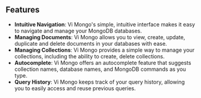 ## Features

- **Intuitive Navigation**: Vi Mongo's simple, intuitive interface makes it easy
  to navigate and manage your MongoDB databases.
- **Managing Documents**: Vi Mongo allows you to view, create, update, duplicate
  and delete documents in your databases with ease.
- **Managing Collections**: Vi Mongo provides a simple way to manage your
  collections, including the ability to create, delete collections.
- **Autocomplete**: Vi Mongo offers an autocomplete feature that suggests
  collection names, database names, and MongoDB commands as you type.
- **Query History**: Vi Mongo keeps track of your query history, allowing you to
  easily access and reuse previous queries.